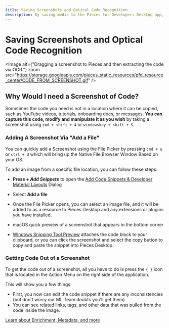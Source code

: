 ```yaml
---
title: Saving Screenshots and Optical Code Recognition
description: By saving media to the Pieces for Developers Desktop app, all of your screenshots and code can live side by side.
---
```


<link rel="canonical" href="https://docs.pieces.app/product-highlights-and-benefits/saving-screenshots" />

# Saving Screenshots and Optical Code Recognition

<Image alt={"Dragging a screenshot to Pieces and then extracting the code via OCR."} zoom src="https://storage.googleapis.com/pieces_static_resources/pfd_resource_center/CODE_FROM_SCREENSHOT.gif" />

## Why Would I need a Screenshot of Code?
Sometimes the code you need is not in a location where it can be copied, such as YouTube videos, tutorials, onboarding docs, or messages. **You can capture this code, modify and manipulate it as you wish** by taking a screenshot using ``` cmd + shift + 4 ``` or ``` windowskey + shift + S ```.

### Adding A Screenshot Via "Add a File"

You can quickly add a Screenshot using the File Picker by pressing ``` cmd + u ``` or ``` ctrl + U ``` which will bring up the Native File Browser Window Based on your OS.

To add an image from a specific file location, you can follow these steps:
- **Press _+ Add Snippets_** to open the [Add Code Snippets & Developer Material Layouts](/product-highlights-and-benefits/saving-useful-developer-materials) Dialog
- Select **Add a file**
- Once the File Picker opens, you can select an image file, and it will be added to as a resource to Pieces Desktop and any extensions or plugins you have installed.

- macOS quick preview of a screenshot that appears in the bottom corner
- [Windows Snipping Tool Preview](https://support.microsoft.com/en-us/windows/use-snipping-tool-to-capture-screenshots-00246869-1843-655f-f220-97299b865f6b) attaches the code block to your clipboard, or you can click the screenshot and select the copy button to copy and paste the snippet into Pieces Desktop.

### Getting Code Out of a Screenshot
To get the code out of a screenshot, all you have to do is press the ``` { } ``` icon that is located in the Action Menu on the right side of the application.

This will show you a few things:
- First, you now can edit the code snippet if there are any inconsistencies (but don't worry our ML Team doubts you'll get them)
- You can see related links, tags, and other data that was pulled from the code inside the image.

[Learn about Enrichment, Metadata, and more](/features/auto-enrichment)








